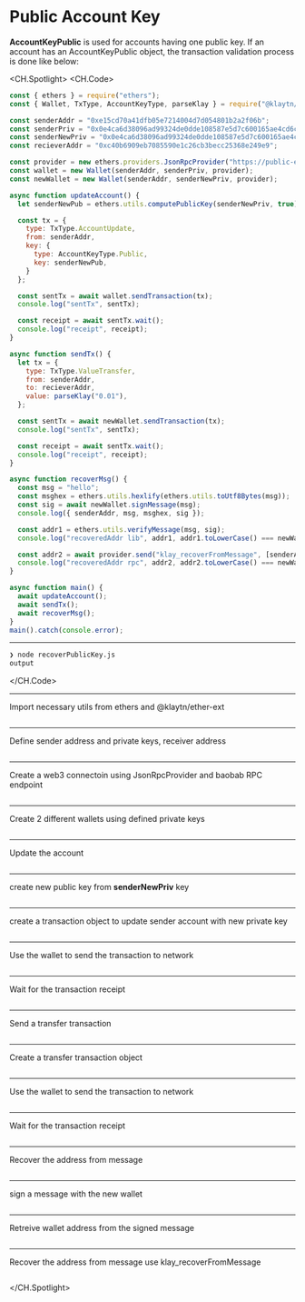 # Public Account Key

**AccountKeyPublic** is used for accounts having one public key. If an account has an AccountKeyPublic object, the transaction validation process is done like below:

<CH.Spotlight>
<CH.Code>

```js recoverPublicKey.js
const { ethers } = require("ethers");
const { Wallet, TxType, AccountKeyType, parseKlay } = require("@klaytn/ethers-ext");

const senderAddr = "0xe15cd70a41dfb05e7214004d7d054801b2a2f06b";
const senderPriv = "0x0e4ca6d38096ad99324de0dde108587e5d7c600165ae4cd6c2462c597458c2b8";
const senderNewPriv = "0x0e4ca6d38096ad99324de0dde108587e5d7c600165ae4cd6c2462c597458c2b8";
const recieverAddr = "0xc40b6909eb7085590e1c26cb3becc25368e249e9";

const provider = new ethers.providers.JsonRpcProvider("https://public-en-baobab.klaytn.net");
const wallet = new Wallet(senderAddr, senderPriv, provider);
const newWallet = new Wallet(senderAddr, senderNewPriv, provider);

async function updateAccount() {
  let senderNewPub = ethers.utils.computePublicKey(senderNewPriv, true);

  const tx = {
    type: TxType.AccountUpdate,
    from: senderAddr,
    key: {
      type: AccountKeyType.Public,
      key: senderNewPub,
    }
  };

  const sentTx = await wallet.sendTransaction(tx);
  console.log("sentTx", sentTx);

  const receipt = await sentTx.wait();
  console.log("receipt", receipt);
}

async function sendTx() {
  let tx = {
    type: TxType.ValueTransfer,
    from: senderAddr,
    to: recieverAddr,
    value: parseKlay("0.01"),
  };

  const sentTx = await newWallet.sendTransaction(tx);
  console.log("sentTx", sentTx);

  const receipt = await sentTx.wait();
  console.log("receipt", receipt);
}

async function recoverMsg() {
  const msg = "hello";
  const msghex = ethers.utils.hexlify(ethers.utils.toUtf8Bytes(msg));
  const sig = await newWallet.signMessage(msg);
  console.log({ senderAddr, msg, msghex, sig });

  const addr1 = ethers.utils.verifyMessage(msg, sig);
  console.log("recoveredAddr lib", addr1, addr1.toLowerCase() === newWallet.address.toLowerCase());

  const addr2 = await provider.send("klay_recoverFromMessage", [senderAddr, msghex, sig, "latest"]);
  console.log("recoveredAddr rpc", addr2, addr2.toLowerCase() === newWallet.address.toLowerCase());
}

async function main() {
  await updateAccount();
  await sendTx();
  await recoverMsg();
}
main().catch(console.error);

```




---
```zsh output
❯ node recoverPublicKey.js
output
```
</CH.Code>

---
Import necessary utils from ethers and @klaytn/ether-ext
```js recoverPublicKey.js focus=1:2

```
---
Define sender address and private keys, receiver address
```js recoverPublicKey.js focus=4:7

```
---
Create a web3 connectoin using JsonRpcProvider and baobab RPC endpoint
```js recoverPublicKey.js focus=9

```
---
Create 2 different wallets using defined private keys
```js recoverPublicKey.js focus=10:11

```
---
Update the account
```js recoverPublicKey.js focus=61

```
---
create new public key from **senderNewPriv** key
```js recoverPublicKey.js focus=14

```
---
create a transaction object to update sender account with new private key
```js recoverPublicKey.js focus=16:23

```
---

Use the wallet to send the transaction to network
```js recoverPublicKey.js focus=25:26

```
---
Wait for the transaction receipt
```js recoverPublicKey.js focus=28:29

```
---
Send a transfer transaction
```js recoverPublicKey.js focus=62

```
---
Create a transfer transaction object
```js recoverPublicKey.js focus=33:38

```
---
Use the wallet to send the transaction to network
```js recoverPublicKey.js focus=40:41

```
---
Wait for the transaction receipt
```js recoverPublicKey.js focus=43:44

```
---
Recover the address from message
```js recoverPublicKey.js focus=63

```
---
sign a message with the new wallet
```js recoverPublicKey.js focus=48:51

```
---
Retreive wallet address from the signed message
```js recoverPublicKey.js focus=53:54

```
---
Recover the address from message use klay_recoverFromMessage
```js recoverPublicKey.js focus=56:57

```



</CH.Spotlight>
